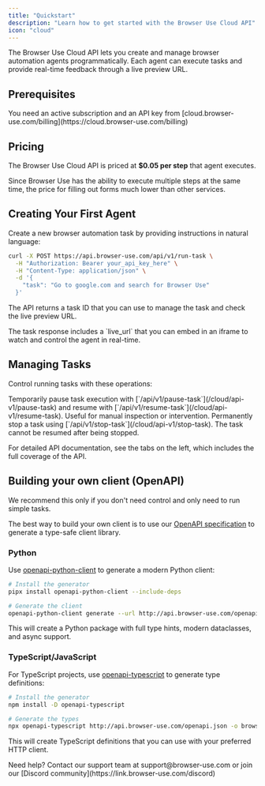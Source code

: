 ---
title: "Quickstart"
description: "Learn how to get started with the Browser Use Cloud API"
icon: "cloud"
---

The Browser Use Cloud API lets you create and manage browser automation agents programmatically. Each agent can execute tasks and provide real-time feedback through a live preview URL.

## Prerequisites

<Note>
  You need an active subscription and an API key from
  [cloud.browser-use.com/billing](https://cloud.browser-use.com/billing)
</Note>

## Pricing

The Browser Use Cloud API is priced at <b>$0.05 per step</b> that agent executes.

<Note>
  Since Browser Use has the ability to execute multiple steps at the same time,
  the price for filling out forms much lower than other services.
</Note>

## Creating Your First Agent

Create a new browser automation task by providing instructions in natural language:

```bash
curl -X POST https://api.browser-use.com/api/v1/run-task \
  -H "Authorization: Bearer your_api_key_here" \
  -H "Content-Type: application/json" \
  -d '{
    "task": "Go to google.com and search for Browser Use"
  }'
```

The API returns a task ID that you can use to manage the task and check the live preview URL.

<Note>
  The task response includes a `live_url` that you can embed in an iframe to
  watch and control the agent in real-time.
</Note>

## Managing Tasks

Control running tasks with these operations:

<AccordionGroup>
  <Accordion title="Pause/Resume Tasks">
    Temporarily pause task execution with [`/api/v1/pause-task`](/cloud/api-v1/pause-task) and resume with
    [`/api/v1/resume-task`](/cloud/api-v1/resume-task). Useful for manual inspection or intervention.
  </Accordion>

  <Accordion title="Stop Tasks">
    Permanently stop a task using [`/api/v1/stop-task`](/cloud/api-v1/stop-task). The task cannot be
    resumed after being stopped.
  </Accordion>
</AccordionGroup>

For detailed API documentation, see the tabs on the left, which includes the full coverage of the API.

## Building your own client (OpenAPI)

<Note>
  We recommend this only if you don't need control and only need to run simple
  tasks.
</Note>

The best way to build your own client is to use our [OpenAPI specification](http://api.browser-use.com/openapi.json) to generate a type-safe client library.

### Python

Use [openapi-python-client](https://github.com/openapi-generators/openapi-python-client) to generate a modern Python client:

```bash
# Install the generator
pipx install openapi-python-client --include-deps

# Generate the client
openapi-python-client generate --url http://api.browser-use.com/openapi.json
```

This will create a Python package with full type hints, modern dataclasses, and async support.

### TypeScript/JavaScript

For TypeScript projects, use [openapi-typescript](https://www.npmjs.com/package/openapi-typescript) to generate type definitions:

```bash
# Install the generator
npm install -D openapi-typescript

# Generate the types
npx openapi-typescript http://api.browser-use.com/openapi.json -o browser-use-api.ts
```

This will create TypeScript definitions that you can use with your preferred HTTP client.

<Note>
  Need help? Contact our support team at support@browser-use.com or join our
  [Discord community](https://link.browser-use.com/discord)
</Note>
